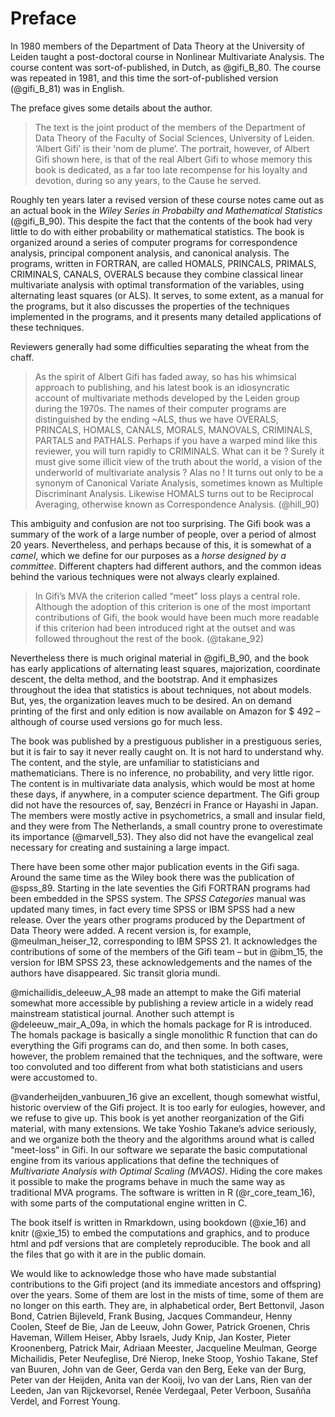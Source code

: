 # Preface {-}

In 1980 members of the Department of Data Theory at the University of Leiden taught a post-doctoral course in Nonlinear Multivariate Analysis. The course content was sort-of-published, in Dutch, as @gifi_B_80. The course was repeated in 1981, and this time the sort-of-published version (@gifi_B_81) was in English. 

The preface gives some details about the author.

> The text is the joint product of the members of the Department of Data Theory of the Faculty of Social Sciences, University of Leiden.
> 'Albert Gifi' is their 'nom de plume'. The portrait, however, of Albert Gifi shown here, is that of the real Albert Gifi to whose 
> memory this book is dedicated, as a far too late recompense for his loyalty and devotion, during so any years, to the Cause he served.

Roughly ten years later a revised version of these course notes came out as an actual book in the *Wiley Series in Probabilty and Mathematical Statistics* (@gifi_B_90). This despite the fact that the contents of the book had very little to do with either probability or mathematical statistics. The book is organized around a series of computer programs for correspondence analysis, principal component analysis, and canonical analysis. The programs, written in FORTRAN, are called HOMALS, PRINCALS, PRIMALS, CRIMINALS, CANALS, OVERALS because they combine classical linear multivariate analysis with optimal transformation of the variables, using alternating least squares (or ALS). It serves, to some extent, as a manual for the programs, but it also discusses the properties of the techniques implemented in the programs, and it presents many detailed applications of these techniques.

Reviewers generally had some difficulties separating the wheat from the chaff.

> As the spirit of Albert Gifi has faded away, so has his whimsical approach to 
> publishing, and his latest book is an idiosyncratic account of multivariate methods 
> developed by the Leiden group during the 1970s. The names of their computer programs 
> are distinguished by the ending ~ALS, thus we have OVERALS, PRINCALS, HOMALS, 
> CANALS, MORALS, MANOVALS, CRIMINALS, PARTALS and PATHALS. Perhaps if you have a 
> warped mind like this reviewer, you will turn rapidly to CRIMINALS. What can it be ?
> Surely it must give some illicit view of the truth about the world, a vision of the 
> underworld of multivariate analysis ? Alas no ! It turns out only to be a synonym of
> Canonical Variate Analysis, sometimes known as Multiple Discriminant Analysis. 
> Likewise HOMALS turns out to be Reciprocal Averaging, otherwise known as 
> Correspondence Analysis. (@hill_90)

This ambiguity and confusion are not too surprising. The Gifi book was a summary of the work of a large number of people, over a period of almost 20 years. Nevertheless, and perhaps because of this, it is somewhat of a *camel*, which we define for our purposes as a *horse designed by a committee*. Different chapters had different authors, and the common ideas behind the various techniques were not always clearly explained. 

> In Gifi's MVA the criterion called "meet" loss plays a central role. Although the 
> adoption of this criterion is one of the most important contributions of Gifi, the 
> book would have been much more readable if this criterion had been introduced right 
> at the outset and was followed throughout the rest of the book. (@takane_92)

Nevertheless there is much original material in @gifi_B_90, and the book has early applications of alternating least squares, majorization, coordinate descent, the delta method, and the bootstrap. And it emphasizes throughout the idea that statistics is about techniques, not about models. But, yes, the organization leaves much to be desired. An on demand printing of the first and only edition is now available on Amazon for $ 492 -- although of course used versions go for much less.

The book was published by a prestiguous publisher in a prestiguous series, but it is fair to say it never really caught on. It is not hard to understand why. The content, and the style, are unfamiliar to statisticians and mathematicians. There is no inference, no probability, and very little rigor.  The content is in multivariate data analysis, which would be most at home these days, if anywhere, in a computer science department. The Gifi group did not have the resources of, say, Benzécri in France or Hayashi in Japan. The members were mostly active in psychometrics, a small and insular field, and they were from The Netherlands, a small country prone to overestimate its importance (@marvell_53). They also did not have the evangelical zeal necessary for creating and sustaining a large impact.

There have been some other major publication events in the Gifi saga. Around the same time as the Wiley book there was the publication of @spss_89. Starting in the late seventies the Gifi FORTRAN programs had been embedded in the SPSS system. The *SPSS Categories* manual was updated many times, in fact every time SPSS or IBM SPSS had a new release. Over the years other programs produced by the Department of Data Theory were added. A recent version is, for example, @meulman_heiser_12, corresponding to IBM SPSS 21. It acknowledges the contributions of some of the members of the Gifi team -- but in @ibm_15, the version for IBM SPSS 23, these acknowledgements and the names of the authors have disappeared. Sic transit gloria mundi.

@michailidis_deleeuw_A_98 made an attempt to make the Gifi material somewhat more accessible by publishing a review article in a widely read mainstream statistical journal. Another such attempt is @deleeuw_mair_A_09a, in which the homals package for R is introduced. The homals package is basically a single monolithic R function that can do everything the Gifi programs can do, and then some. In both cases, however, the problem remained that the techniques, and the software, were too convoluted and too different from what both statisticians and users were accustomed to.

@vanderheijden_vanbuuren_16 give an excellent, though somewhat wistful, historic overview of the Gifi project. It is too early for eulogies, however, and we refuse to give up. This book is yet another reorganization of the Gifi material, with many extensions. We take Yoshio Takane's advice seriously, and we organize both the theory and the algorithms around what is called "meet-loss" in Gifi. In our software we separate the basic computational engine from its various applications that define the techniques of *Multivariate Analysis with Optimal Scaling (MVAOS)*. Hiding the core makes it possible to make the programs behave in much the same way as traditional MVA programs. The software is written in R (@r_core_team_16), with some parts of the computational engine written in C. 

The book itself is written in Rmarkdown, using bookdown (@xie_16) and knitr (@xie_15) to embed the computations and graphics, and to produce html and pdf versions that are completely reproducible. The book and all the files that go with it are in the public domain.
  
We would like to acknowledge those who have made substantial contributions to the Gifi project (and its immediate ancestors and offspring) over the years. Some of them are lost in the mists of time, some of them are no longer on this earth. They are, in alphabetical order, Bert Bettonvil, Jason Bond, Catrien Bijleveld, Frank Busing, Jacques Commandeur, Henny Coolen, Steef de Bie, Jan de Leeuw, John Gower, Patrick Groenen, Chris Haveman, Willem Heiser, Abby Israels, Judy Knip, Jan Koster, Pieter Kroonenberg, Patrick Mair, Adriaan Meester, Jacqueline Meulman, George Michailidis, Peter Neufeglise, Dré Nierop, Ineke Stoop, Yoshio Takane, Stef van Buuren, John van de Geer, Gerda van den Berg, Eeke van der Burg, Peter van der Heijden, Anita van der Kooij, Ivo van der Lans, Rien van der Leeden, Jan van Rijckevorsel, Renée Verdegaal, Peter Verboon, Susañña Verdel, and Forrest Young.
  
